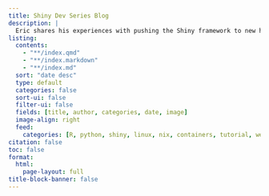```yaml
---
title: Shiny Dev Series Blog
description: |
  Eric shares his experiences with pushing the Shiny framework to new heights as well as "learning out loud" in his continued journey to innovate with open-source software in the world of Data Science.
listing:
  contents:
    - "**/index.qmd"
    - "**/index.markdown"
    - "**/index.md"
  sort: "date desc"
  type: default
  categories: false
  sort-ui: false
  filter-ui: false
  fields: [title, author, categories, date, image]
  image-align: right
  feed:
    categories: [R, python, shiny, linux, nix, containers, tutorial, web]
citation: false
toc: false
format:
  html:
    page-layout: full
title-block-banner: false
---
```

